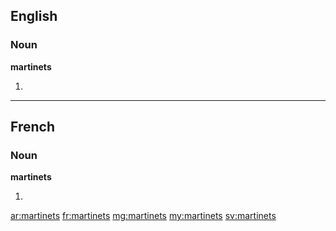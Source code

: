 ==English==

===Noun===
'''martinets'''

# {{plural of|martinet}}

----

==French==

===Noun===
'''martinets''' {{m-p}}

# {{plural of|martinet|lang=fr}}

[[ar:martinets]]
[[fr:martinets]]
[[mg:martinets]]
[[my:martinets]]
[[sv:martinets]]
